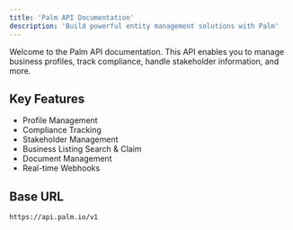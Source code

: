 ```yaml
---
title: 'Palm API Documentation'
description: 'Build powerful entity management solutions with Palm'
---
```


Welcome to the Palm API documentation. This API enables you to manage business profiles, track compliance, handle stakeholder information, and more.

## Key Features

- Profile Management
- Compliance Tracking
- Stakeholder Management
- Business Listing Search & Claim
- Document Management
- Real-time Webhooks

## Base URL

```bash
https://api.palm.io/v1